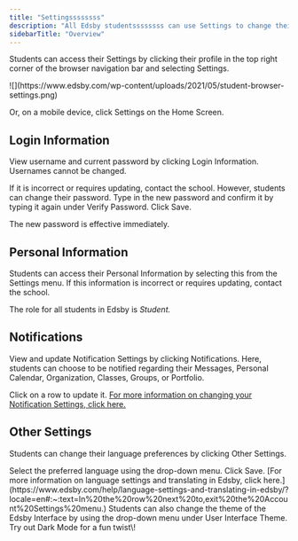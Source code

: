 ```yaml
---
title: "Settingssssssss"
description: "All Edsby studentssssssss can use Settings to change their password, Notification Settings, user interface theme, and on some systems, language preferences. Settings also enables a student to view their username, role, and other personal information."
sidebarTitle: "Overview"
---
```


Students can access their Settings by clicking their profile in the top right corner of the browser navigation bar and selecting Settings.

<Frame>
  ![](https://www.edsby.com/wp-content/uploads/2021/05/student-browser-settings.png)
</Frame>

Or, on a mobile device, click Settings on the Home Screen.

<Frame>
  
</Frame>

## Login Information

View username and current password by clicking Login Information. Usernames cannot be changed.

<Frame>
  
</Frame>

If it is incorrect or requires updating, contact the school. However, students can change their password. Type in the new password and confirm it by typing it again under Verify Password. Click Save.

The new password is effective immediately.

## Personal Information

Students can access their Personal Information by selecting this from the Settings menu. If this information is incorrect or requires updating, contact the school.

<Frame>
  
</Frame>

The role for all students in Edsby is _Student._

## Notifications

View and update Notification Settings by clicking Notifications. Here, students can choose to be notified regarding their Messages, Personal Calendar, Organization, Classes, Groups, or Portfolio.

<Frame>
  
</Frame>

Click on a row to update it. [For more information on changing your Notification Settings, click here.](https://www.edsby.com/help/notifications-students-teachers/?locale=en)

## Other Settings

Students can change their language preferences by clicking Other Settings.

<Frame>
  
</Frame>

<Steps>
  <Step>
    Select the preferred language using the drop-down menu. Click Save. [For more information on language settings and translating in Edsby, click here.](https://www.edsby.com/help/language-settings-and-translating-in-edsby/?locale=en#:~:text=In%20the%20row%20next%20to,exit%20the%20Account%20Settings%20menu.)
  </Step>
  <Step>
    Students can also change the theme of the Edsby Interface by using the drop-down menu under User Interface Theme. Try out Dark Mode for a fun twist\!
  </Step>
</Steps>